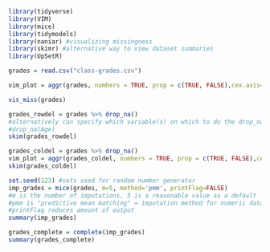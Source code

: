 ```r
library(tidyverse)
library(VIM)
library(mice)
library(tidymodels)
library(naniar) #visualizing missingness
library(skimr) #alternative way to view dataset summaries
library(UpSetR)
```

```r
grades = read.csv("class-grades.csv")
```

```r
vim_plot = aggr(grades, numbers = TRUE, prop = c(TRUE, FALSE),cex.axis=.7)
```

```r
vis_miss(grades)
```

```r
grades_rowdel = grades %>% drop_na() 
#alternatively can specify which variable(s) on which to do the drop_na
#drop_na(Age)
skim(grades_rowdel)
```

```r
grades_coldel = grades %>% drop_na() 
vim_plot = aggr(grades_coldel, numbers = TRUE, prop = c(TRUE, FALSE),cex.axis=.7)
skim(grades_coldel)
```

```r
set.seed(123) #sets seed for random number generator
imp_grades = mice(grades, m=5, method='pmm', printFlag=FALSE)
#m is the number of imputations, 5 is a reasonable value as a default
#pmm is "predictive mean matching" = imputation method for numeric data
#printFlag reduces amount of output
summary(imp_grades)
```

```r
grades_complete = complete(imp_grades) 
summary(grades_complete)
```

